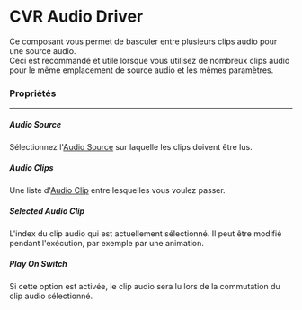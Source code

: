 

# CVR Audio Driver

Ce composant vous permet de basculer entre plusieurs clips audio pour une source audio.  
Ceci est recommandé et utile lorsque vous utilisez de nombreux clips audio pour le même emplacement de source audio et les mêmes paramètres.

### Propriétés
<hr />

##### Audio Source

Sélectionnez l'[Audio Source](https://docs.unity3d.com/ScriptReference/AudioSource.html) sur laquelle les clips doivent être lus.

##### Audio Clips

Une liste d'[Audio Clip](https://docs.unity3d.com/ScriptReference/AudioClip.html) entre lesquelles vous voulez passer.

##### Selected Audio Clip

L'index du clip audio qui est actuellement sélectionné. Il peut être modifié pendant l'exécution, par exemple par une animation.

##### Play On Switch

Si cette option est activée, le clip audio sera lu lors de la commutation du clip audio sélectionné.
